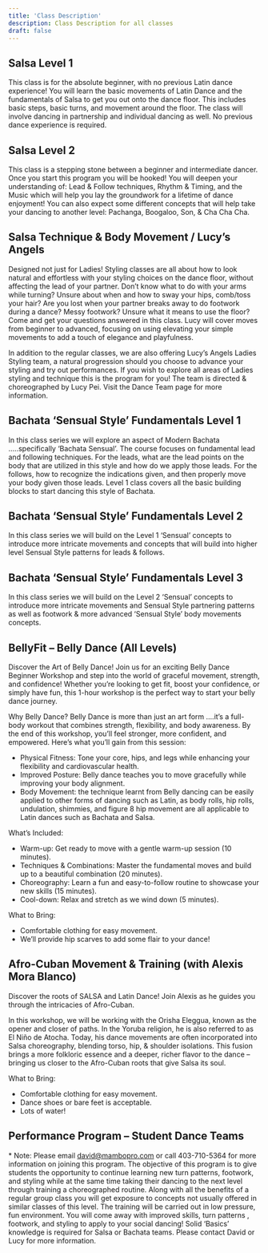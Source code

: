 ```yaml
---
title: 'Class Description'
description: Class Description for all classes
draft: false
---
```


## Salsa Level 1

This class is for the absolute beginner, with no previous Latin dance experience! You will learn the basic movements of Latin Dance and the fundamentals of Salsa to get you out onto the dance floor. This includes basic steps, basic turns, and movement around the floor. The class will involve dancing in partnership and individual dancing as well. No previous dance experience is required.

## Salsa Level 2

This class is a stepping stone between a beginner and intermediate dancer. Once you start this program you will be hooked! You will deepen your understanding of: Lead & Follow techniques, Rhythm & Timing, and the Music which will help you lay the groundwork for a lifetime of dance enjoyment! You can also expect some different concepts that will help take your dancing to another level: Pachanga, Boogaloo, Son, & Cha Cha Cha.

## Salsa Technique & Body Movement / Lucy’s Angels

Designed not just for Ladies! Styling classes are all about how to look natural and effortless with your styling choices on the dance floor, without affecting the lead of your partner. Don’t know what to do with your arms while turning? Unsure about when and how to sway your hips, comb/toss your hair? Are you lost when your partner breaks away to do footwork during a dance? Messy footwork? Unsure what it means to use the floor? Come and get your questions answered in this class. Lucy will cover moves from beginner to advanced, focusing on using elevating your simple movements to add a touch of elegance and playfulness.

In addition to the regular classes, we are also offering Lucy’s Angels Ladies Styling team, a natural progression should you choose to advance your styling and try out performances. If you wish to explore all areas of Ladies styling and technique this is the program for you! The team is directed & choreographed by Lucy Pei. Visit the Dance Team page for more information.

## Bachata ‘Sensual Style’ Fundamentals Level 1

In this class series we will explore an aspect of Modern Bachata …..specifically ‘Bachata Sensual’. The course focuses on fundamental lead and following techniques. For the leads, what are the lead points on the body that are utilized in this style and how do we apply those leads. For the follows, how to recognize the indications given, and then properly move your body given those leads. Level 1 class covers all the basic building blocks to start dancing this style of Bachata.

## Bachata ‘Sensual Style’ Fundamentals Level 2

In this class series we will build on the Level 1 ‘Sensual’ concepts to introduce more intricate movements and concepts that will build into higher level Sensual Style patterns for leads & follows.

## Bachata ‘Sensual Style’ Fundamentals Level 3

In this class series we will build on the Level 2 ‘Sensual’ concepts to introduce more intricate movements and Sensual Style partnering patterns as well as footwork & more advanced ‘Sensual Style’ body movements concepts.

## BellyFit – Belly Dance (All Levels)

Discover the Art of Belly Dance! Join us for an exciting Belly Dance Beginner Workshop and step into the world of graceful movement, strength, and confidence! Whether you’re looking to get fit, boost your confidence, or simply have fun, this 1-hour workshop is the perfect way to start your belly dance journey.

Why Belly Dance?
Belly Dance is more than just an art form ….it’s a full-body workout that combines strength, flexibility, and body awareness. By the end of this workshop, you’ll feel stronger, more confident, and empowered. Here’s what you’ll gain from this session:

- Physical Fitness: Tone your core, hips, and legs while enhancing your flexibility and cardiovascular health.
- Improved Posture: Belly dance teaches you to move gracefully while improving your body alignment.
- Body Movement: the technique learnt from Belly dancing can be easily applied to other forms of dancing such as Latin, as body rolls, hip rolls, undulation, shimmies, and figure 8 hip movement are all applicable to Latin dances such as Bachata and Salsa.

What’s Included:

- Warm-up: Get ready to move with a gentle warm-up session (10 minutes).
- Techniques & Combinations: Master the fundamental moves and build up to a beautiful combination (20 minutes).
- Choreography: Learn a fun and easy-to-follow routine to showcase your new skills (15 minutes).
- Cool-down: Relax and stretch as we wind down (5 minutes).

What to Bring:

- Comfortable clothing for easy movement.
- We’ll provide hip scarves to add some flair to your dance!

## Afro-Cuban Movement & Training (with Alexis Mora Blanco)

Discover the roots of SALSA and Latin Dance! Join Alexis as he guides you through the intricacies of Afro-Cuban.

In this workshop, we will be working with the Orisha Eleggua, known as the opener and closer of paths. In the Yoruba religion, he is also referred to as El Niño de Atocha. Today, his dance movements are often incorporated into Salsa choreography, blending torso, hip, & shoulder isolations. This fusion brings a more folkloric essence and a deeper, richer flavor to the dance – bringing us closer to the Afro-Cuban roots that give Salsa its soul.

What to Bring:

- Comfortable clothing for easy movement.
- Dance shoes or bare feet is acceptable.
- Lots of water!

## Performance Program – Student Dance Teams

\* Note: Please email david@mambopro.com or call 403-710-5364 for more information on joining this program.
The objective of this program is to give students the opportunity to continue learning new turn
patterns, footwork, and styling while at the same time taking their dancing to the next level through
training a choreographed routine. Along with all the benefits of a regular group class you will
get exposure to concepts not usually offered in similar classes of this level. The training will
be carried out in low pressure, fun environment. You will come away with improved skills, turn
patterns , footwork, and styling to apply to your social dancing! Solid ‘Basics’ knowledge is required
for Salsa or Bachata teams. Please contact David or Lucy for more information.
